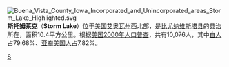 {{noteTA
|G1=地名
|1=zh-cn:斯托姆莱克 (艾奥瓦州);  zh-tw:風暴湖市 (愛荷華州); zh-hk:風暴湖市 (愛荷華州); zh-sg:風暴湖市 (艾奥瓦州);
|2=zh-cn:斯托姆莱克;  zh-tw:風暴湖市; zh-hk:風暴湖市; zh-sg:風暴湖市;
|3=zh-cn:艾奥瓦州;  zh-tw:愛荷華州; zh-hk:愛荷華州; zh-sg:艾奥瓦州;
}}
[[File:Buena_Vista_County_Iowa_Incorporated_and_Unincorporated_areas_Storm_Lake_Highlighted.svg|right]]
'''斯托姆莱克'''（'''Storm Lake'''）位于[[美国|美国]][[艾奥瓦州|艾奥瓦州]]西北部，是[[比尤纳维斯塔县_(艾奥瓦州)|比尤纳维斯塔县]]的县治所在，面积10.4平方公里。根据[[美国2000年人口普查|美国2000年人口普查]]，共有10,076人，其中[[白人|白人]]占79.68%、[[亚裔美国人|亚裔美国人]]占7.82%。

{{布尤納維斯塔縣 (愛荷華州)}}
{{Iowa-stub}}

[[Category:艾奥瓦州城市|S]]